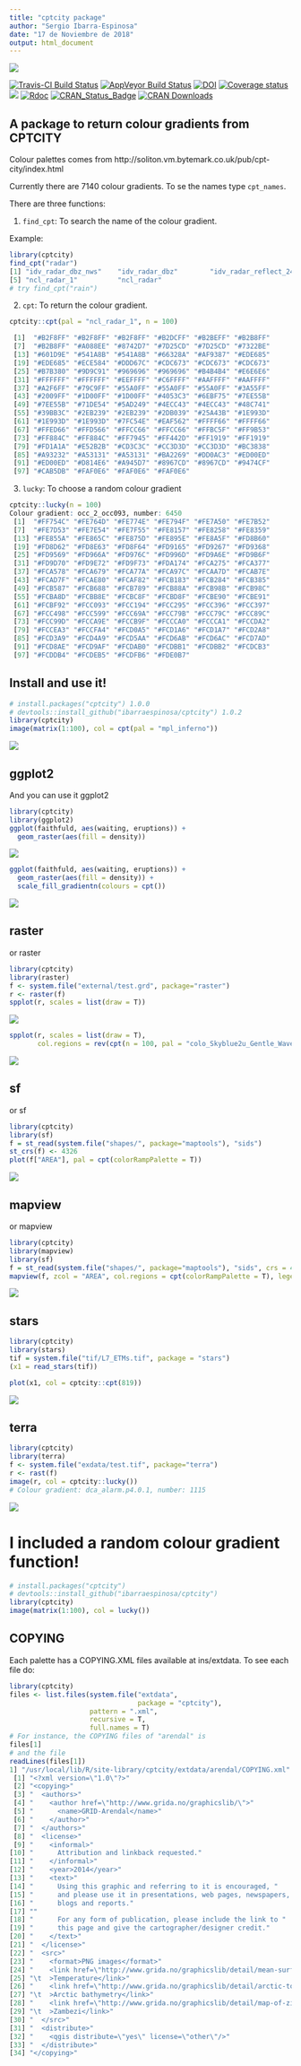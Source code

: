 ```yaml
---
title: "cptcity package"
author: "Sergio Ibarra-Espinosa"
date: "17 de Noviembre de 2018"
output: html_document
---
```


![](https://i.imgur.com/4v9WMQv.gif)

[![Travis-CI Build Status](https://travis-ci.org/ibarraespinosa/cptcity.svg?branch=master)](https://travis-ci.org/ibarraespinosa/cptcity)
[![AppVeyor Build Status](https://ci.appveyor.com/api/projects/status/github/ibarraespinosa/cptcity?branch=master&svg=true)](https://ci.apalettepveyor.com/project/ibarraespinosa/cptcity)
[![DOI](https://zenodo.org/badge/120517547.svg)](https://zenodo.org/badge/latestdoi/120517547)
[![Coverage status](https://codecov.io/gh/ibarraespinosa/cptcity/branch/master/graph/badge.svg)](https://codecov.io/github/ibarraespinosa/cptcity?branch=master)
[![](http://cranlogs.r-pkg.org/badges/cptcity)](http://cran.rstudio.com/web/packages/cptcity/index.html)
[![Rdoc](http://www.rdocumentation.org/badges/version/cptcity)](http://www.rdocumentation.org/packages/cptcity)
[![CRAN_Status_Badge](http://www.r-pkg.org/badges/version/cptcity)](http://cran.r-project.org/web/packages/cptcity) 
[![CRAN Downloads](http://cranlogs.r-pkg.org/badges/grand-total/cptcity?color=orange)](http://cran.r-project.org/package=cptcity)

## A package to return colour gradients from CPTCITY

Colour palettes comes from http://soliton.vm.bytemark.co.uk/pub/cpt-city/index.html

Currently there are 7140 colour gradients. To se the names type `cpt_names`.

There are three functions:

1) `find_cpt`: To search the name of the colour gradient.

Example:

```r
library(cptcity)
find_cpt("radar")
[1] "idv_radar_dbz_nws"    "idv_radar_dbz"        "idv_radar_reflect_24" "idv_radar_topo_mdr"  
[5] "ncl_radar_1"          "ncl_radar"
# try find_cpt("rain")
```


2) `cpt`: To return the colour gradient.

```r
cptcity::cpt(pal = "ncl_radar_1", n = 100)

 [1]  "#B2F8FF" "#B2F8FF" "#B2F8FF" "#B2DCFF" "#B2BEFF" "#B2B8FF"
 [7]  "#B2B8FF" "#A088EE" "#8742D7" "#7D25CD" "#7D25CD" "#7322BE"
 [13] "#601D9E" "#541A8B" "#541A8B" "#66328A" "#AF9387" "#EDE685"
 [19] "#EDE685" "#ECE584" "#DDD67C" "#CDC673" "#CDC673" "#CDC673"
 [25] "#B7B380" "#9D9C91" "#969696" "#969696" "#B4B4B4" "#E6E6E6"
 [31] "#FFFFFF" "#FFFFFF" "#EEFFFF" "#C6FFFF" "#AAFFFF" "#AAFFFF"
 [37] "#A2F6FF" "#79C9FF" "#55A0FF" "#55A0FF" "#55A0FF" "#3A55FF"
 [43] "#2009FF" "#1D00FF" "#1D00FF" "#4053C3" "#6EBF75" "#7EE55B"
 [49] "#7EE55B" "#71DE54" "#5AD249" "#4ECC43" "#4ECC43" "#48C741"
 [55] "#39BB3C" "#2EB239" "#2EB239" "#2DB039" "#25A43B" "#1E993D"
 [61] "#1E993D" "#1E993D" "#7FC54E" "#EAF562" "#FFFF66" "#FFFF66"
 [67] "#FFED66" "#FFD566" "#FFCC66" "#FFCC66" "#FFBC5F" "#FF9B53"
 [73] "#FF884C" "#FF884C" "#FF7945" "#FF442D" "#FF1919" "#FF1919"
 [79] "#FD1A1A" "#E52B2B" "#CD3C3C" "#CC3D3D" "#CC3D3D" "#BC3838"
 [85] "#A93232" "#A53131" "#A53131" "#BA2269" "#DD0AC3" "#ED00ED"
 [91] "#ED00ED" "#D814E6" "#A945D7" "#8967CD" "#8967CD" "#9474CF"
 [97] "#CAB5DB" "#FAF0E6" "#FAF0E6" "#FAF0E6"
```

3) `lucky`: To choose a random colour gradient

```r
cptcity::lucky(n = 100)
Colour gradient: occ_2_occ093, number: 6450
 [1]  "#FF754C" "#FE764D" "#FE774E" "#FE794F" "#FE7A50" "#FE7B52"
 [7]  "#FE7D53" "#FE7E54" "#FE7F55" "#FE8157" "#FE8258" "#FE8359"
 [13] "#FE855A" "#FE865C" "#FE875D" "#FE895E" "#FE8A5F" "#FD8B60"
 [19] "#FD8D62" "#FD8E63" "#FD8F64" "#FD9165" "#FD9267" "#FD9368"
 [25] "#FD9569" "#FD966A" "#FD976C" "#FD996D" "#FD9A6E" "#FD9B6F"
 [31] "#FD9D70" "#FD9E72" "#FD9F73" "#FDA174" "#FCA275" "#FCA377"
 [37] "#FCA578" "#FCA679" "#FCA77A" "#FCA97C" "#FCAA7D" "#FCAB7E"
 [43] "#FCAD7F" "#FCAE80" "#FCAF82" "#FCB183" "#FCB284" "#FCB385"
 [49] "#FCB587" "#FCB688" "#FCB789" "#FCB88A" "#FCB98B" "#FCB98C"
 [55] "#FCBA8D" "#FCBB8E" "#FCBC8F" "#FCBD8F" "#FCBE90" "#FCBE91"
 [61] "#FCBF92" "#FCC093" "#FCC194" "#FCC295" "#FCC396" "#FCC397"
 [67] "#FCC498" "#FCC599" "#FCC69A" "#FCC79B" "#FCC79C" "#FCC89C"
 [73] "#FCC99D" "#FCCA9E" "#FCCB9F" "#FCCCA0" "#FCCCA1" "#FCCDA2"
 [79] "#FCCEA3" "#FCCFA4" "#FCD0A5" "#FCD1A6" "#FCD1A7" "#FCD2A8"
 [85] "#FCD3A9" "#FCD4A9" "#FCD5AA" "#FCD6AB" "#FCD6AC" "#FCD7AD"
 [91] "#FCD8AE" "#FCD9AF" "#FCDAB0" "#FCDBB1" "#FCDBB2" "#FCDCB3"
 [97] "#FCDDB4" "#FCDEB5" "#FCDFB6" "#FDE0B7"
```

## Install and use it!

```r
# install.packages("cptcity") 1.0.0
# devtools::install_github("ibarraespinosa/cptcity") 1.0.2
library(cptcity)
image(matrix(1:100), col = cpt(pal = "mpl_inferno"))
```

![](https://camo.githubusercontent.com/59d35f37ea4f3fcacf78273a78ad503419d3c7a1/68747470733a2f2f692e696d6775722e636f6d2f435763775856612e706e67)

## ggplot2

And you can use it ggplot2
```r
library(cptcity)
library(ggplot2)
ggplot(faithfuld, aes(waiting, eruptions)) +
  geom_raster(aes(fill = density))
```

![](https://camo.githubusercontent.com/4417a85826aab5f7f7153c383d04066dde56bdf2/68747470733a2f2f692e696d6775722e636f6d2f55736f30477a6d2e706e67)


```r
ggplot(faithfuld, aes(waiting, eruptions)) +
  geom_raster(aes(fill = density)) +
  scale_fill_gradientn(colours = cpt())

```

![](https://camo.githubusercontent.com/c0c0377793982e77db2a30efd7383a25c9e10070/68747470733a2f2f692e696d6775722e636f6d2f566766554f304f2e706e67)

## raster

or raster

```r
library(cptcity)
library(raster)
f <- system.file("external/test.grd", package="raster")
r <- raster(f)
spplot(r, scales = list(draw = T))
```


![](https://camo.githubusercontent.com/ab1bb9975e45ee172d1163b87d914127d718c74d/68747470733a2f2f692e696d6775722e636f6d2f4f6c78376950442e706e67)

```r
spplot(r, scales = list(draw = T),
       col.regions = rev(cpt(n = 100, pal = "colo_Skyblue2u_Gentle_Waves")))
```


![](https://camo.githubusercontent.com/d4364a2df8a6df47ce196de9f7c49d3e6fff91b3/68747470733a2f2f692e696d6775722e636f6d2f566a494a6e62792e706e67)


## sf

or sf
```r
library(cptcity)
library(sf)
f = st_read(system.file("shapes/", package="maptools"), "sids")
st_crs(f) <- 4326
plot(f["AREA"], pal = cpt(colorRampPalette = T))
```

![](https://camo.githubusercontent.com/6440b0882e7c6f000f50b976e4861ce918da65a4/68747470733a2f2f692e696d6775722e636f6d2f654872627652582e706e67)


## mapview

or mapview


```r
library(cptcity)
library(mapview)
library(sf)
f = st_read(system.file("shapes/", package="maptools"), "sids", crs = 4326)
mapview(f, zcol = "AREA", col.regions = cpt(colorRampPalette = T), legend = T)
```
![](https://camo.githubusercontent.com/a56248d08ddf653a62ee23ea8855cc24e77a2c69/68747470733a2f2f692e696d6775722e636f6d2f78664f6265626e2e706e67)


## stars


```r
library(cptcity)
library(stars)
tif = system.file("tif/L7_ETMs.tif", package = "stars")
(x1 = read_stars(tif))

plot(x1, col = cptcity::cpt(819))
```
![](https://user-images.githubusercontent.com/27447280/53952592-1ccb2880-410c-11e9-8d2e-a0b85a4ae3d3.png)


## terra


```r
library(cptcity)
library(terra)
f <- system.file("exdata/test.tif", package="terra")
r <- rast(f)
image(r, col = cptcity::lucky())
# Colour gradient: dca_alarm.p4.0.1, number: 1115 
```
![](https://user-images.githubusercontent.com/27447280/53952837-e2ae5680-410c-11e9-8783-60d7600aa771.png)


# **I included a random colour gradient function!**

```r
# install.packages("cptcity")
# devtools::install_github("ibarraespinosa/cptcity")
library(cptcity)
image(matrix(1:100), col = lucky())
```

## COPYING

Each palette has a COPYING.XML files available at ins/extdata. To see each file do:

```r
library(cptcity)
files <- list.files(system.file("extdata",
                                package = "cptcity"),
                    pattern = ".xml",
                    recursive = T,
                    full.names = T)
# For instance, the COPYING files of "arendal" is
files[1]
# and the file
readLines(files[1])
1] "/usr/local/lib/R/site-library/cptcity/extdata/arendal/COPYING.xml"
 [1] "<?xml version=\"1.0\"?>"                                                                        
 [2] "<copying>"                                                                                      
 [3] "  <authors>"                                                                                    
 [4] "    <author href=\"http://www.grida.no/graphicslib/\">"                                         
 [5] "      <name>GRID-Arendal</name>"                                                                
 [6] "    </author>"                                                                                  
 [7] "  </authors>"                                                                                   
 [8] "  <license>"                                                                                    
 [9] "    <informal>"                                                                                 
[10] "      Attribution and linkback requested."                                                      
[11] "    </informal>"                                                                                
[12] "    <year>2014</year>"                                                                          
[13] "    <text>"                                                                                     
[14] "      Using this graphic and referring to it is encouraged, "                                   
[15] "      and please use it in presentations, web pages, newspapers, "                              
[16] "      blogs and reports."                                                                       
[17] ""                                                                                               
[18] "      For any form of publication, please include the link to "                                 
[19] "      this page and give the cartographer/designer credit."                                     
[20] "    </text>"                                                                                    
[21] "  </license>"                                                                                   
[22] "  <src>"                                                                                        
[23] "    <format>PNG images</format>"                                                                
[24] "    <link href=\"http://www.grida.no/graphicslib/detail/mean-surface-temperature_c7e4\""        
[25] "\t  >Temperature</link>"                                                                        
[26] "    <link href=\"http://www.grida.no/graphicslib/detail/arctic-topography-and-bathymetry_5645\""
[27] "\t  >Arctic bathymetry</link>"                                                                  
[28] "    <link href=\"http://www.grida.no/graphicslib/detail/map-of-zimbabwe_36a5\""                 
[29] "\t  >Zambezi</link>"                                                                            
[30] "  </src>"                                                                                       
[31] "  <distribute>"                                                                                 
[32] "    <qgis distribute=\"yes\" license=\"other\"/>"                                               
[33] "  </distribute>"                                                                                
[34] "</copying>"  

```

